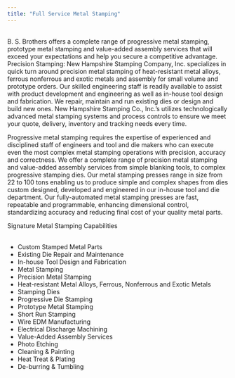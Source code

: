 ```yaml
---
title: "Full Service Metal Stamping"
---
```


<br> B. S. Brothers offers a complete range of progressive metal stamping, prototype metal stamping and value-added assembly services that will exceed your expectations and help you secure a competitive advantage. Precision Stamping: New Hampshire Stamping Company, Inc. specializes in quick turn around precision metal stamping of heat-resistant metal alloys, ferrous nonferrous and exotic metals and assembly for small volume and prototype orders. Our skilled engineering staff is readily available to assist with product development and engineering as well as in-house tool design and fabrication. We repair, maintain and run existing dies or design and build new ones. New Hampshire Stamping Co., Inc.’s utilizes technologically advanced metal stamping systems and process controls to ensure we meet your quote, delivery, inventory and tracking needs every time. 

Progressive metal stamping requires the expertise of experienced and disciplined staff of engineers and tool and die makers who can execute even the most complex metal stamping operations with precision, accuracy and correctness. We offer a complete range of precision metal stamping and value-added assembly services from simple blanking tools, to complex progressive stamping dies. Our metal stamping presses range in size from 22 to 100 tons enabling us to produce simple and complex shapes from dies custom designed, developed and engineered in our in-house tool and die department. Our fully-automated metal stamping presses are fast, repeatable and programmable, enhancing dimensional control, standardizing accuracy and reducing final cost of your quality metal parts. 

Signature Metal Stamping Capabilities
<br>
<ul>
<br><li>Custom Stamped Metal Parts</li>
<li>Existing Die Repair and Maintenance</li>
<li>In-house Tool Design and Fabrication</li>
<li>Metal Stamping</li>
<li>Precision Metal Stamping</li>
<li>Heat-resistant Metal Alloys, Ferrous, Nonferrous and Exotic Metals</li>
<li>Stamping Dies</li>
<li>Progressive Die Stamping</li>
<li>Prototype Metal Stamping</li>
<li>Short Run Stamping</li>
<li>Wire EDM Manufacturing</li>
<li>Electrical Discharge Machining</li>
<li>Value-Added Assembly Services</li>
<li>Photo Etching</li>
<li>Cleaning & Painting</li>
<li>Heat Treat & Plating</li>
<li>De-burring & Tumbling</li>
</ul>
<br>